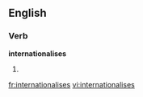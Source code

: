 ==English==

===Verb===
'''internationalises'''

# {{third-person singular of|[[internationalise]]}}

[[fr:internationalises]]
[[vi:internationalises]]